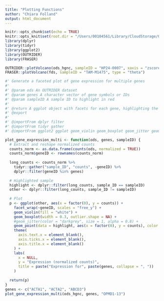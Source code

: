 ```yaml
---
title: "Plotting Functions"
author: "Chiara Folland"
output: html_document
---
```


```r
knitr::opts_chunk$set(echo = TRUE)
knitr::opts_knit$set(root.dir = "/Users/00104561/Library/CloudStorage/OneDrive-UWA/Research/Projects/AIM3_TRANSCRIPTOMICS/app/rnawebapp")
library(dplyr)
library(tidyr)
library(ggplot2)
library(OUTRIDER)
library(FRASER)
```

```r
OUTRIDER::plotVolcano(ods_hgnc, sampleID = "HP24-0007", xaxis = "zscore", label = aberrant)
FRASER::plotVolcano(fds, sampleID = "TAM-M1475", type = "theta")
```

```r
#' Generate a faceted plot of gene expression for multiple genes
#'
#' @param ods An OUTRIDER dataset 
#' @param genes A character vector of gene symbols or IDs
#' @param sampleID A sample ID to highlight in red
#' 
#' @return A ggplot object with facets for each gene, highlighting the sample
#' @export
#'
#' @importFrom dplyr filter
#' @importFrom tidyr gather
#' @importFrom ggplot2 ggplot geom_violin geom_boxplot geom_jitter geom_point facet_wrap theme element_blank labs aes

plot_gene_expression_multi <- function(ods, genes, sampleID) {
  # Extract and reshape normalized counts
  counts_norm <- as.data.frame(counts(ods, normalized = TRUE))
  counts_norm$geneID <- rownames(counts_norm)
  
  long_counts <- counts_norm %>%
    tidyr::gather("sample_ID", "counts", -geneID) %>%
    dplyr::filter(geneID %in% genes)
  
  # Highlighted sample
  highlight <- dplyr::filter(long_counts, sample_ID == sampleID)
  other <- dplyr::filter(long_counts, sample_ID != sampleID)
  
  # Plot
  p <- ggplot(other, aes(x = factor(0), y = counts)) +
    facet_wrap(~geneID, scales = "free_y") +
    geom_violin(fill = "white") +
    geom_boxplot(width = 0.3, outlier.shape = NA) +
    #geom_jitter(color = "darkgrey", size = 1, alpha = 0.8) +
    geom_point(data = highlight, aes(x = factor(0), y = counts), color = "red", size = 2) +
    theme(
      axis.text.x = element_blank(),
      axis.ticks.x = element_blank(),
      axis.title.x = element_blank()
    ) +
    labs(
      x = NULL,
      y = "Expression (normalized counts)",
      title = paste("Expression for", paste(genes, collapse = ", "))
    )
  
  return(p)
}
genes <- c("ACTA1", "ACTA2", "ABCD3")
plot_gene_expression_multi(ods_hgnc, genes, "OPMD1-13")
```
